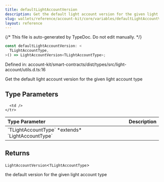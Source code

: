```yaml
---
title: defaultLightAccountVersion
description: Get the default light account version for the given light account type
slug: wallets/reference/account-kit/core/variables/defaultLightAccountVersion
layout: reference
---
```


{/* This file is auto-generated by TypeDoc. Do not edit manually. */}

```ts
const defaultLightAccountVersion: <
  TLightAccountType,
>() => LightAccountVersion<TLightAccountType>;
```

Defined in: account-kit/smart-contracts/dist/types/src/light-account/utils.d.ts:16

Get the default light account version for the given light account type

## Type Parameters

<table>
  <thead>
    <tr>
      <th align="left">Type Parameter</th>
      <th align="left">Description</th>
    </tr>
  </thead>

  <tbody>
    <tr>
      <td>
        `TLightAccountType` *extends* `LightAccountType`
      </td>

      <td />
    </tr>

  </tbody>
</table>

## Returns

`LightAccountVersion`\<`TLightAccountType`>

the default version for the given light account type
